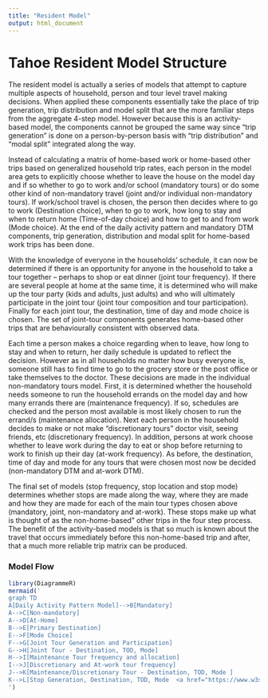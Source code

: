 ```yaml
---
title: "Resident Model"
output: html_document
---
```



#  Tahoe Resident Model Structure

The resident model is actually a series of models that attempt to capture multiple aspects of household, person and tour level travel making decisions. When applied these components essentially take the place of trip generation, trip distribution and model split that are the more familiar steps from the aggregate 4-step model. However because this is an activity-based model, the components cannot be grouped the same way since "trip generation" is done on a person-by-person basis with "trip distribution" and "modal split" integrated along the way. 

Instead of calculating a matrix of home-based work or home-based other trips based on generalized household trip rates, each person in the model area gets to explicitly choose whether to leave the house on the model day and if so whether to go to work and/or school (mandatory tours) or do some other kind of non-mandatory travel (joint and/or individual non-mandatory tours). If work/school travel is chosen, the person then decides where to go to work (Destination choice), when to go to work, how long to stay and when to return home (Time-of-day choice) and how to get to and from work (Mode choice). At the end of the daily activity pattern and mandatory DTM components, trip generation, distribution and modal split for home-based work trips has been done. 

With the knowledge of everyone in the households' schedule, it can now be determined if there is an opportunity for anyone in the household to take a tour together – perhaps to shop or eat dinner (joint tour frequency). If there are several people at home at the same time, it is determined who will make up the tour party (kids and adults, just adults) and who will ultimately participate in the joint tour (joint tour composition and tour participation). Finally for each joint tour, the destination, time of day and mode choice is chosen. The set of joint-tour components generates home-based other trips that are behaviourally consistent with observed data. 

Each time a person makes a choice regarding when to leave, how long to stay and when to return, her daily schedule is updated to reflect the decision. However as in all households no matter how busy everyone is, someone still has to find time to go to the grocery store or the post office or take themselves to the doctor. These decisions are made in the individual non-mandatory tours model. First, it is determined whether the household needs someone to run the household errands on the model day and how many errands there are (maintenance frequency). If so, schedules are checked and the person most available is most likely chosen to run the errand/s (maintenance allocation). Next each person in the household decides to make or not make "discretionary tours" doctor visit, seeing friends, etc (discretionary frequency). In addition, persons at work choose whether to leave work during the day to eat or shop before returning to work to finish up their day (at-work frequency). As before, the destination, time of day and mode for any tours that were chosen most now be 
decided (non-mandatory DTM and at-work DTM). 

The final set of models (stop frequency, stop location and stop mode) determines whether stops are made along the way, where they are made and how they are made for each of the main tour types chosen above (mandatory, joint, non-mandatory and at-work). These stops make up what is thought of as the non-home-based” other trips in the four step process. The benefit of the activity-based models is that so much is known about the travel that occurs immediately before this non-home-based trip and after, that a much more reliable trip matrix can be produced. 

### Model Flow
```r
library(DiagrammeR)
mermaid('
graph TD
A[Daily Activity Pattern Model]-->B[Mandatory]
A-->C[Non-mandatory]
A-->D[At-Home]
B-->E[Primary Destination]
E-->F[Mode Choice]
F-->G[Joint Tour Generation and Participation]
G-->H[Joint Tour - Destination, TOD, Mode]
H-->I[Maintenance Tour frequency and allocation]
I-->J[Discretionary and At-work tour frequency]
J-->K[Maintenance/Discretionary Tour - Destination, TOD, Mode ]
K-->L[Stop Generation, Destination, TOD, Mode  <a href="https://www.w3schools.com">Visit W3Schools.com!</a>]
')
```
